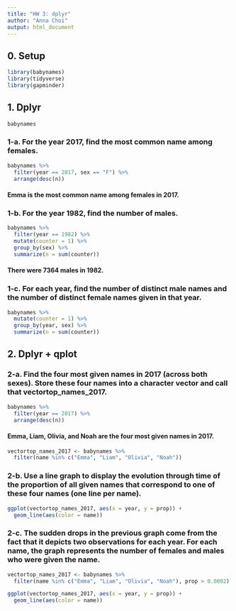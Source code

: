 ```yaml
---
title: "HW 3: dplyr"
author: "Anna Choi"
output: html_document
---
```


## 0. Setup
```r
library(babynames)
library(tidyverse)
library(gapminder)
```


## 1. Dplyr
```r
babynames
```

### 1-a. For the year 2017, find the most common name among females.
```r
babynames %>%
  filter(year == 2017, sex == "F") %>%
  arrange(desc(n))
```
#### Emma is the most common name among females in 2017.

### 1-b. For the year 1982, find the number of males.
```r
babynames %>%
  filter(year == 1982) %>%
  mutate(counter = 1) %>%
  group_by(sex) %>%
  summarize(n = sum(counter))
```
#### There were 7364 males in 1982.

### 1-c. For each year, find the number of distinct male names and the number of distinct female names given in that year.
```r
babynames %>%
  mutate(counter = 1) %>%
  group_by(year, sex) %>%
  summarize(n = sum(counter))
```


## 2. Dplyr + qplot

### 2-a. Find the four most given names in 2017 (across both sexes). Store these four names into a character vector and call that vectortop_names_2017.
```r
babynames %>%
  filter(year == 2017) %>%
  arrange(desc(n))
```
#### Emma, Liam, Olivia, and Noah are the four most given names in 2017.

```r
vectortop_names_2017 <- babynames %>%
  filter(name %in% c("Emma", "Liam", "Olivia", "Noah"))
```

### 2-b. Use a line graph to display the evolution through time of the proportion of all given names that correspond to one of these four names (one line per name).
```r
ggplot(vectortop_names_2017, aes(x = year, y = prop)) +
  geom_line(aes(color = name))
```

### 2-c. The sudden drops in the previous graph come from the fact that it depicts two observations for each year. For each name, the graph represents the number of females and males who were given the name.
```r
vectortop_names_2017 <- babynames %>%
  filter(name %in% c("Emma", "Liam", "Olivia", "Noah"), prop > 0.0002)

ggplot(vectortop_names_2017, aes(x = year, y = prop)) +
  geom_line(aes(color = name))
```
